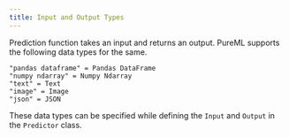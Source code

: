 ```yaml
---
title: Input and Output Types
---
```


Prediction function takes an input and returns an output. PureML supports the following data types for the same.

```
"pandas dataframe" = Pandas DataFrame
"numpy ndarray" = Numpy Ndarray
"text" = Text
"image" = Image
"json" = JSON
```

These data types can be specified while defining the `Input` and `Output` in the `Predictor` class.
